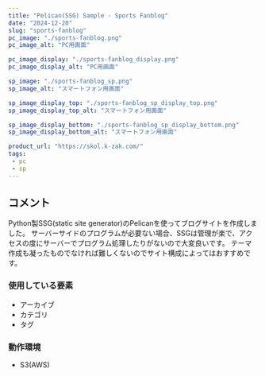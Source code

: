 ```yaml
---
title: "Pelican(SSG) Sample - Sports Fanblog"
date: "2024-12-20"
slug: "sports-fanblog"
pc_image: "./sports-fanblog.png"
pc_image_alt: "PC用画面"

pc_image_display: "./sports-fanblog_display.png"
pc_image_display_alt: "PC用画面"

sp_image: "./sports-fanblog_sp.png"
sp_image_alt: "スマートフォン用画面"

sp_image_display_top: "./sports-fanblog_sp_display_top.png"
sp_image_display_top_alt: "スマートフォン用画面"

sp_image_display_bottom: "./sports-fanblog_sp_display_bottom.png"
sp_image_display_bottom_alt: "スマートフォン用画面"

product_url: "https://skol.k-zak.com/"
tags: 
 - pc
 - sp
---
```


## コメント
Python製SSG(static site generator)のPelicanを使ってブログサイトを作成しました。
サーバーサイドのプログラムが必要ない場合、SSGは管理が楽で、アクセスの度にサーバーでプログラム処理したりがないので大変良いです。
テーマ作成も凝ったものでなければ難しくないのでサイト構成によってはおすすめです。

### 使用している要素
- アーカイブ
- カテゴリ
- タグ

### 動作環境
- S3(AWS)